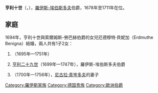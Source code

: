 {{Multiple issues|
{{Expand language|1=en|time=2021-01-03T06:01:37+00:00}}
{{Unreferenced|time=2021-01-03T06:01:37+00:00}}
}}
{{Infobox noble
| name        = 亨利十世
| title       = 羅伊斯-埃伯斯多夫伯爵
| birth_date  = {{birth_date|1662|11|29|df=yes}}
| birth_place = [[巴特洛本施泰因|巴特洛本施泰因]]
| death_date  = {{death date and age|1711|6|10|1662|11|29|df=yes}}
| death_place = [[萨尔堡-埃伯斯多夫|埃伯斯多夫]]
| noble family= [[罗伊斯统治者列表|羅伊斯家族]]
| father      = [[亨利十世_(羅伊斯-洛本施泰因)|羅伊斯-洛本施泰因的亨利十世]]
| mother      = 羅伊斯-上格賴茨的瑪麗·希比爾
}}
'''亨利十世'''（{{lang-de|Heinrich X.}}，{{bd|1662年|11月29日|1711年|6月10日}}），[[罗伊斯-埃伯斯多夫侯国|羅伊斯-埃伯斯多夫]]伯爵，1678年至1711年在位。

== 家庭 ==
1694年，亨利十世與索爾姆斯-勞巴赫伯爵{{link-bg|約翰·腓特烈 (索爾姆斯-勞巴赫)|Йохан Фридрих (Золмс-Барут)|約翰·腓特烈}}的女兒厄德穆特·貝妮加（Erdmuthe Benigna）結婚，兩人共有1子2女：
# {{le|貝妮加·瑪麗 (羅伊斯-埃伯斯多夫)|Benigna Marie of Reuss-Ebersdorf|貝妮加·瑪麗}}（1695年—1751年）
# [[亨利二十九世_(羅伊斯-埃伯斯多夫)|亨利二十九世]]（1699年—1747年），羅伊斯-埃伯斯多夫伯爵
# {{le|厄德穆特·多蘿西亞 (羅伊斯-埃伯斯多夫)|Erdmuthe Dorothea of Reuss-Ebersdorf|厄德穆特·多蘿西亞}}（1700年—1756年），[[尼古劳斯·路德维希·青岑多夫|尼古拉·青岑多夫]]的妻子
{{bio-stub}}

[[Category:羅伊斯家族|Category:羅伊斯家族]]
[[Category:德国贵族|Category:德国贵族]]
[[Category:歐洲伯爵|Category:歐洲伯爵]]